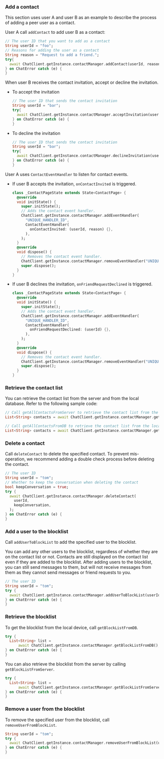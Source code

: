 <PlatformWrapper platform="flutter">

### Add a contact

This section uses user A and user B as an example to describe the process of adding a peer user as a contact.

User A call `addContact` to add user B as a contact:

```dart
// The user ID that you want to add as a contact
String userId = "foo";
// Reasons for adding the user as a contact
String reason = "Request to add a friend.";
try{
  await ChatClient.getInstance.contactManager.addContact(userId, reason);
} on ChatError catch (e) {
}
```

When user B receives the contact invitation, accept or decline the invitation.

- To accept the invitation

  ```dart
  // The user ID that sends the contact invitation
  String userId = "bar";
  try{
    await ChatClient.getInstance.contactManager.acceptInvitation(userId);
  } on ChatError catch (e) {
  }
  ```

- To decline the invitation

  ```dart
  // The user ID that sends the contact invitation
  String userId = "bar";
  try{
    await ChatClient.getInstance.contactManager.declineInvitation(userId);
  } on ChatError catch (e) {
  }
  ```

User A uses `ContactEventHandler` to listen for contact events.

- If user B accepts the invitation, `onContactInvited` is triggered.

  ```dart
  class _ContactPageState extends State<ContactPage> {
    @override
    void initState() {
      super.initState();
      // Adds the contact event handler.
      ChatClient.getInstance.contactManager.addEventHandler(
        "UNIQUE_HANDLER_ID",
        ContactEventHandler(
          onContactInvited: (userId, reason) {},
        ),
      );
    }
    @override
    void dispose() {
      // Removes the contact event handler.
      ChatClient.getInstance.contactManager.removeEventHandler("UNIQUE_HANDLER_ID");
      super.dispose();
    }
  }
  ```

- If user B declines the invitation, `onFriendRequestDeclined` is triggered.

  ```dart
  class _ContactPageState extends State<ContactPage> {
    @override
    void initState() {
      super.initState();
      // Adds the contact event handler.
      ChatClient.getInstance.contactManager.addEventHandler(
        "UNIQUE_HANDLER_ID",
        ContactEventHandler(
          onFriendRequestDeclined: (userId) {},
        ),
      );
    }
    @override
    void dispose() {
      // Removes the contact event handler.
      ChatClient.getInstance.contactManager.removeEventHandler("UNIQUE_HANDLER_ID");
      super.dispose();
    }
  }
  ```

### Retrieve the contact list

You can retrieve the contact list from the server and from the local database. Refer to the following sample code:

```dart
// Call getAllContactsFromServer to retrieve the contact list from the server.
List<String> contacts = await ChatClient.getInstance.contactManager.getAllContactsFromServer();

// Call getAllContactsFromDB to retrieve the contact list from the local database.
List<String> contacts = await ChatClient.getInstance.contactManager.getAllContactsFromDB();
```


### Delete a contact

Call `deleteContact` to delete the specified contact. To prevent mis-operation, we recommend adding a double check process before deleting the contact.

```dart
// The user ID
String userId = "tom";
// Whether to keep the conversation when deleting the contact
bool keepConversation = true;
try {
  await ChatClient.getInstance.contactManager.deleteContact(
    userId,
    keepConversation,
  );
} on ChatError catch (e) {
}
```

### Add a user to the blocklist

Call `addUserToBlockList` to add the specified user to the blocklist.

You can add any other users to the blocklist, regardless of whether they are on the contact list or not. Contacts are still displayed on the contact list even if they are added to the blocklist. After adding users to the blocklist,  you can still send messages to them, but will not receive messages from them as they cannot send messages or friend requests to you.

```dart
// The user ID
String userId = "tom";
try {
  await ChatClient.getInstance.contactManager.addUserToBlockList(userId);
} on ChatError catch (e) {
}
```

### Retrieve the blocklist

To get the blocklist from the local device, call `getBlockListFromDB`.

```dart
try {
  List<String> list =
      await ChatClient.getInstance.contactManager.getBlockListFromDB();
} on ChatError catch (e) {
}
```

You can also retrieve the blocklist from the server by calling `getBlockListFromServer`.

```dart
try {
  List<String> list =
      await ChatClient.getInstance.contactManager.getBlockListFromServer();
} on ChatError catch (e) {
}
```

### Remove a user from the blocklist

To remove the specified user from the blocklist, call `removeUserFromBlockList`.

```dart
String userId = "tom";
try {
  await ChatClient.getInstance.contactManager.removeUserFromBlockList(userId);
} on ChatError catch (e) {
}
```

</PlatformWrapper>